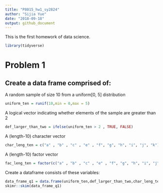 ```yaml
---
title: "P8015_hw1_sy2824"
author: "Sijia Yue"
date: "2018-09-18"
output: github_document
---
```


This is the first homework of data science. 

```r
library(tidyverse)
```

# Problem 1

## Create a data frame comprised of:

A random sample of size 10 from a uniform[0, 5] distribution

```r

uniform_ten = runif(10,min = 0,max = 5)

```

A logical vector indicating whether elements of the sample are greater than 2

```r

def_larger_than_two = ifelse(uniform_ten > 2 , TRUE, FALSE)

```

A (length-10) character vector

```r

char_leng_ten = c("a" , "b" , "c" , "e" , "f", "g", "h", "i", "j", "k")

```

A (length-10) factor vector
```r

fac_leng_ten = factor(c("a" , "b" , "c" , "e" , "f", "g", "h", "i", "j", "k"))

```

Create a dataframe consists of these variables:
```r

data_frame_q1 = data.frame(uniform_ten,def_larger_than_two,char_leng_ten,fac_leng_ten)
skimr::skim(data_frame_q1)

```


